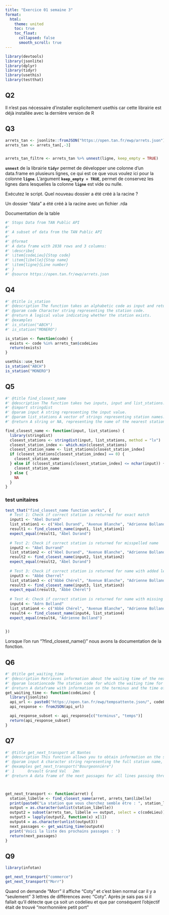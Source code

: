 ```yaml
---
title: "Exercice 01 semaine 3"
format:
  html:
    theme: united
    toc: true
    toc_float:
      collapsed: false
      smooth_scroll: true
---
```


```r
library(devtools)
library(jsonlite)
library(dplyr)
library(tidyr)
library(usethis)
library(testthat)
```

## Q2

Il n'est pas nécessaire d'installer explicitement usethis car cette librairie est déjà installée avec la dernière version de R

## Q3

```r
arrets_tan <- jsonlite::fromJSON("https://open.tan.fr/ewp/arrets.json")
arrets_tan <- arrets_tan[,-3]


arrets_tan_filtre <- arrets_tan %>% unnest(ligne, keep_empty = TRUE)

```

**`unnest`** de la librairie **`tidyr`** permet de développer une colonne d'un data.frame en plusieurs lignes, ce qui est ce que vous voulez ici pour la colonne **`ligne`**. L'argument **`keep_empty = TRUE`**, permet de conservez les lignes dans lesquelles la colonne **`ligne`** est vide ou nulle.

Exécutez le script. Quel nouveau dossier a été créé à la racine ?

Un dossier "data" a été créé à la racine avec un fichier .rda

Documentation de la table

```r
#' Stops Data from TAN Public API
#'
#' A subset of data from the TAN Public API
#'
#' @format
#' A data frame with 2838 rows and 3 columns:
#' \describe{
#' \item{codeLieu}{Stop code}
#' \item{libelle}{Stop name}
#' \item{ligne}{Line number}
#' }
#' @source https://open.tan.fr/ewp/arrets.json
```

## Q4

```r
#' @title is_station
#' @description The function takes an alphabetic code as input and returns a logical value indicating whether the station exists.
#' @param code Character string representing the station code.
#' @return A logical value indicating whether the station exists.
#' @examples
#' is_station("ABCH")
#' is_station("MONERO")

is_station <- function(code) {
  exists <- code %in% arrets_tan$codeLieu
  return(exists)
}

usethis::use_test
is_station("ABCH")
is_station("MONERO")
```

## Q5

```r

#' @title find_closest_name
#' @description The function takes two inputs, input and list_stations. It calculates the Levenshtein distance between the input and all elements of list_stations. The station with the smallest distance is considered the closest station and is returned. If the distance to the nearest station is 0, it means that the input is exactly equal to the station name and the station name is returned. If the distance is less than or equal to the length of the entry, the nearest station is returned. Otherwise, NA is returned.
#' @import stringdist
#' @param input A string representing the input value.
#' @param list_stations A vector of strings representing station names.
#' @return A string or NA, representing the name of the nearest station or NA if no close match is found.

find_closest_name <- function(input, list_stations) {
  library(stringdist)
  closest_stations <- stringdist(input, list_stations, method = "lv")
  closest_station_index <- which.min(closest_stations)
  closest_station_name <- list_stations[closest_station_index]
  if (closest_stations[closest_station_index] == 0) {
    closest_station_name
  } else if (closest_stations[closest_station_index] <= nchar(input)) {
    closest_station_name
  } else {
    NA
  }
}

```

###  test unitaires

```r
test_that("find_closest_name function works", {
  # Test 1: Check if correct station is returned for exact match
  input1 <- "Abel Durand"
  list_station1 <- c("Abel Durand", "Avenue Blanche", "Adrienne Bolland")
  result1 <- find_closest_name(input1, list_station1)
  expect_equal(result1, "Abel Durand")
  
  # Test 2: Check if correct station is returned for misspelled name
  input2 <- "Abel Durrand"
  list_station2 <- c("Abel Durand", "Avenue Blanche", "Adrienne Bolland")
  result2 <- find_closest_name(input2, list_station2)
  expect_equal(result2, "Abel Durand")
  
  # Test 3: Check if correct station is returned for name with added letters
  input3 <- "Abbé Cherrel"
  list_station3 <- c("Abbé Chérel", "Avenue Blanche", "Adrienne Bolland")
  result3 <- find_closest_name(input3, list_station3)
  expect_equal(result3, "Abbé Chérel")
  
  # Test 4: Check if correct station is returned for name with missing letters
  input4 <- "Adrn Bolland"
  list_station4 <- c("Abbé Chérel", "Avenue Blanche", "Adrienne Bolland")
  result4 <- find_closest_name(input4, list_station4)
  expect_equal(result4, "Adrienne Bolland")
  

})
```

Lorsque l'on run "?find_closest_name()" nous avons la documentation de la fonction.

## Q6

```r

#' @title get_waiting_time
#' @description Retrieves information about the waiting time of the next trams
#' @param locationcode The station code for which the waiting time for the next trams is required
#' @return A dataframe with information on the terminus and the time of the next trams
get_waiting_time <- function(codeLieu) {
  library(jsonlite)
  api_url <- paste0("https://open.tan.fr/ewp/tempsattente.json/", codeLieu)
  api_response <- fromJSON(api_url)

  api_response_subset <- api_response[c("terminus", "temps")]
  return(api_response_subset)
}
```

## Q7

```r
#' @title get_next_transport at Nantes
#' @description This function allows you to obtain information on the schedules of the next trams
#' @param input A character string representing the full station name, the "libelle"
#' @examples get_next_transport("Bourgeonnière")
#' 1      Orvault Grand Val   2mn
#' @return A data frame of the next passages for all lines passing through the station



get_next_transport <- function(arret) {
  station_libelle <- find_closest_name(arret, arrets_tan$libelle)
  print(paste0("La station que vous cherchez semble être : ", station_libelle))
  output = as.character(unlist(station_libelle))
  output2 = subset(arrets_tan, libelle == output, select = c(codeLieu))
  output3 = lapply(output2, function(x) x[1])
  output4 = as.character(unlist(output3))
  next_passages <- get_waiting_time(output4)
  print('Voici la liste des prochains passages : ')
  return(next_passages)
}
```

## Q9



```r
library(infotan)

get_next_transport("commerce")
get_next_transport("Morr")
```

Quand on demande "Morr" il affiche "Coty" et c'est bien normal car il y a "seulement" 3 lettres de différences avec "Coty".
Après je sais pas si il fallait qu'il détecte que ça soit un codelieu et que par conséquent l'objectif était de trouvé "morrhonnière petit port"



